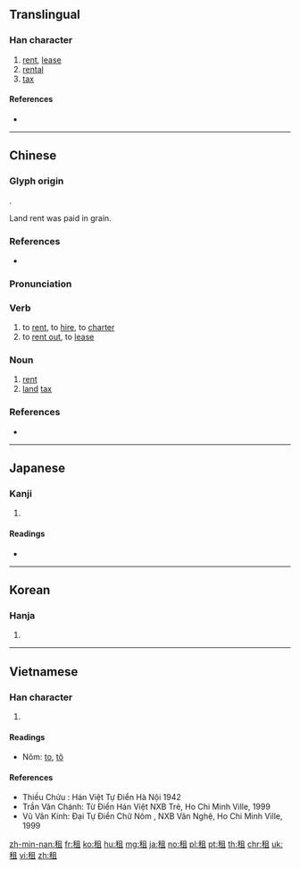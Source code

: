 {{character info/new}}
{{also|相}}
==Translingual==
{{stroke order}}

===Han character===
{{Han char|rn=115|rad=禾|as=05|sn=10|four=27910|canj=HDBM|ids=⿰禾且}}

# [[rent]], [[lease]]
# [[rental]]
# [[tax]]

====References====
* {{Han ref|kx=0851.230|dkj=24988|dj=1275.210|hdz=42599.020|uh=79DF|ud=31199|bh=AFB2|bd=44978}}

----

==Chinese==
{{zh-forms}}

===Glyph origin===
{{Han etym}}
{{Han compound|禾|且|c1=s|c2=p|ls=psc}}.

Land rent was paid in grain.

===References===
* {{cite-book|last=McNaughton|first=William|year=2005
|title=Reading & Writing Chinese: Simplified Character Edition|publisher=Tuttle|isbn=978-0804835091
|page=34|edition=2nd Edition
}}

===Pronunciation===
{{zh-pron
|m=zū
|c=zou1
|h=pfs=chû
|md=
|mn=cho͘
|w=
|mc=y
|oc=y
|cat=n,v
}}

===Verb===
{{zh-verb}}

# to [[rent]], to [[hire]], to [[charter]]
# to [[rent out]], to [[lease]]

===Noun===
{{zh-noun}}

# [[rent]]
# [[land]] [[tax]]

===References===
* {{R:cedict}}

----

==Japanese==

===Kanji===
{{ja-kanji|grade=c|rs=禾05}}

# {{defn|lang=ja|sort=禾05}}

====Readings====
* {{ja-readings|on=[[そ]] (so)|kun=[[みつぎ]] (mitsugi)}}

----

==Korean==

===Hanja===
{{ko-hanja|hangeul=조|eumhun=|rv=jo|mr=cho|y=co}}

# {{defn|lang=ko|sort=禾05}}

----

==Vietnamese==

===Han character===
{{vi-hantu|[[tô]], [[to]], [[tò]]|rs=禾05}}

# {{defn|lang=vi|sort=禾05}}

====Readings====
* Nôm: [[to]], [[tô]]

====References====
* Thiều Chửu : Hán Việt Tự Điển Hà Nội 1942
* Trần Văn Chánh: Từ Điển Hán Việt NXB Trẻ, Ho Chi Minh Ville, 1999
* Vũ Văn Kính: Đại Tự Điển Chữ Nôm , NXB Văn Nghệ, Ho Chi Minh Ville, 1999

[[zh-min-nan:租]]
[[fr:租]]
[[ko:租]]
[[hu:租]]
[[mg:租]]
[[ja:租]]
[[no:租]]
[[pl:租]]
[[pt:租]]
[[th:租]]
[[chr:租]]
[[uk:租]]
[[vi:租]]
[[zh:租]]
